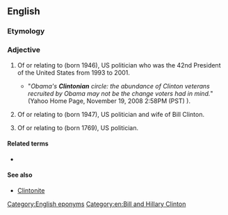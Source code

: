 ==English==

===Etymology===
{{suffix|en|Clinton|ian}}

===Adjective===
{{en-adj}}

# {{lb|en|US politics}} Of or relating to {{w|Bill Clinton}} (born 1946), US politician who was the 42nd President of the United States from 1993 to 2001.
#* "''Obama's '''Clintonian''' circle: the abundance of Clinton veterans recruited by Obama may not be the change voters had in mind.''" (Yahoo Home Page, November 19, 2008 2:58PM (PST) ).
# {{lb|en|US politics}} Of or relating to {{w|Hillary Clinton}} (born 1947), US politician and wife of Bill Clinton.
# {{lb|en|US politics}} Of or relating to {{w|DeWitt Clinton}} (born 1769), US politician.

====Related terms====
* {{l|en|Clintonesque}}

====See also====
* [[Clintonite]]

[[Category:English eponyms]]
[[Category:en:Bill and Hillary Clinton]]